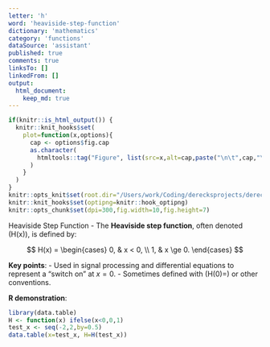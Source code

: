 ```yaml
---
letter: 'h'
word: 'heaviside-step-function'
dictionary: 'mathematics'
category: 'functions'
dataSource: 'assistant'
published: true
comments: true
linksTo: []
linkedFrom: []
output:
  html_document:
    keep_md: true
---
```


```r
if(knitr::is_html_output()) {
  knitr::knit_hooks$set(
    plot=function(x,options){
      cap <- options$fig.cap
      as.character(
        htmltools::tag("Figure", list(src=x,alt=cap,paste("\n\t",cap,"\n",sep="")))
      )
    }
  )
}
knitr::opts_knit$set(root.dir="/Users/work/Coding/derecksprojects/derecksnotes.com-playground/derecksnotes.com/client/src/app/dictionaries/mathematics/definitions")
knitr::knit_hooks$set(optipng=knitr::hook_optipng)
knitr::opts_chunk$set(dpi=300,fig.width=10,fig.height=7)
```

<a id="heaviside-step-function">Heaviside Step Function</a> - The **Heaviside step function**, often denoted \(H(x)\), is defined by:

$$
H(x) = \begin{cases}
0, & x < 0, \\
1, & x \ge 0.
\end{cases}
$$

**Key points**:
- Used in signal processing and differential equations to represent a “switch on” at $x=0$.
- Sometimes defined with \(H(0)=\tfrac12\) or other conventions.

**R demonstration**:

```r
library(data.table)
H <- function(x) ifelse(x<0,0,1)
test_x <- seq(-2,2,by=0.5)
data.table(x=test_x, H=H(test_x))
```
